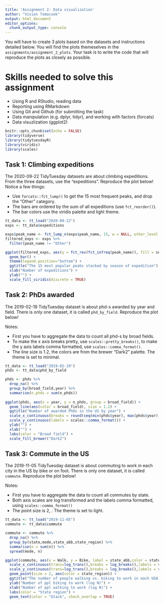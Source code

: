 ```yaml
---
title: 'Assignment 2: Data visualization'
author: "Vivien Tomacsek"
output: html_document
editor_options: 
  chunk_output_type: console
---
```


You will have to create 3 plots based on the datasets and instructions detailed below. You will find the plots themeselves in the `assignments/assignment_2_plots`. Your task is to write the code that will reproduce the plots as closely as possible.

# Skills needed to solve this assignment

-   Using R and RStudio, reading data
-   Reporting using RMarkdown
-   Using Git and Github (for submitting the task)
-   Data manipulation (e.g. dplyr, tidyr), and working with factors (forcats)
-   Data visuzlization (ggplot2)

```r
knitr::opts_chunk$set(echo = FALSE)
library(tidyverse)
library(tidytuesdayR)
library(viridis)
library(scales)
```

## Task 1: Climbing expeditions

The 2020-09-22 TidyTuesday datasets are about climbing expeditions. From the three datasets, use the "expeditions". Reproduce the plot below! Notice a few things:

-   Use `forcats::fct_lump()` to get the 15 most frequent peaks, and drop the "Other" category.
-   The bars are ordered by the sum of all expeditions (use `fct_reorder()`).
-   The bar colors use the viridis palette and light theme.

```r
tt_data <- tt_load("2020-09-22")
exps <- tt_data$expeditions

exps$peak_name <- fct_lump_n(exps$peak_name, 15, w = NULL, other_level = "Other") 
filtered_exps <- exps %>%
  filter(peak_name != "Other")

ggplot(filtered_exps, aes(y = fct_rev(fct_infreq(peak_name)), fill = season))+
  geom_bar() +
  theme(legend.position="bottom") + 
  ggtitle("The 15 most popular peaks stacked by season of expedition") +
  xlab("Number of expeditions") +
  ylab("") +
  scale_fill_viridis(discrete = TRUE)
```

## Task 2: PhDs awarded

The 2019-02-19 TidyTuesday dataset is about phd-s awarded by year and field. There is only one dataset, it is called `phd_by_field`. Reproduce the plot below!

Notes:

-   First you have to aggregate the data to count all phd-s by broad fields.
-   To make the x axis breaks pretty, use `scales::pretty_breaks()`, to make the y axis labels comma formatted, use `scales::comma_format()`.
-   The line size is 1.2, the colors are from the brewer "Dark2" palette. The theme is set to minimal.

```r
tt_data <- tt_load("2019-02-19")
phds <- tt_data$phd_by_field

phds <- phds %>%
  drop_na() %>%
  group_by(broad_field,year) %>%
  summarise(n_phds = sum(n_phds))
  
ggplot(phds, aes(x = year, y = n_phds, group = broad_field)) +
  geom_line(aes(color = broad_field), size = 1.2) +
  ggtitle("Number of awarded PhDs in the US by year") +
  scale_x_continuous(breaks = round(seq(min(phds$year), max(phds$year), by = 2),1)) +
  scale_y_continuous(labels = scales::comma_format()) +
  ylab("") + 
  xlab("") +
  labs(color = "Broad field") +
  scale_fill_brewer("Dark2")
```

## Task 3: Commute in the US

The 2019-11-05 TidyTuesday dataset is about commuting to work in each city in the US by bike or on foot. There is only one dataset, it is called `commute`. Reproduce the plot below!

Notes:

-   First you have to aggregate the data to count all commutes by state.
-   Both axis scales are log transformed and the labels comma formatted, using `scales::comma_format()`
-   The point size is 2, . The theme is set to light.

```r
tt_data <- tt_load("2019-11-05")
commute <- tt_data$commute

commute <- commute %>%
  drop_na() %>%
  group_by(state,mode,state_abb,state_region) %>%
  summarise(n = sum(n)) %>%
  spread(mode, n)

ggplot(commute, aes(x = Walk, y = Bike, label = state_abb,color = state_region)) + 
  scale_x_continuous(trans=log_trans(),breaks = log_breaks(),labels = scales::comma_format()) +
  scale_y_continuous(trans=log_trans(),breaks = log_breaks(),labels = scales::comma_format()) +
  geom_point(size = 2, aes(color = state_region)) +
  ggtitle("The number of people walking vs. biking to work in each USA state") +
  ylab("Number of ppl biking to work (log N)") + 
  xlab("Number of ppl walking to work (log N)") +
  labs(color = "State region") +
  geom_text(color = "black", check_overlap = TRUE)
```

